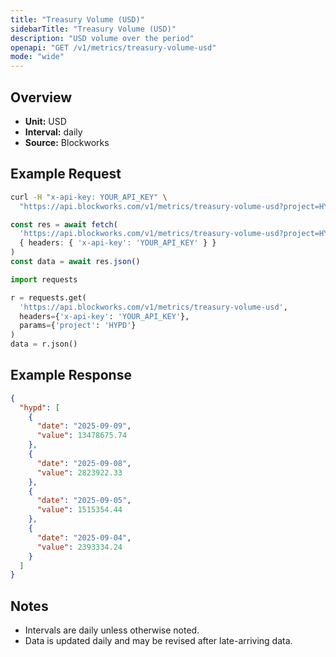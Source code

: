 ```yaml
---
title: "Treasury Volume (USD)"
sidebarTitle: "Treasury Volume (USD)"
description: "USD volume over the period"
openapi: "GET /v1/metrics/treasury-volume-usd"
mode: "wide"
---
```


## Overview

- **Unit:** USD
- **Interval:** daily
- **Source:** Blockworks

## Example Request

<CodeGroup>

```bash cURL
curl -H "x-api-key: YOUR_API_KEY" \
  "https://api.blockworks.com/v1/metrics/treasury-volume-usd?project=HYPD"
```

```typescript TypeScript
const res = await fetch(
  'https://api.blockworks.com/v1/metrics/treasury-volume-usd?project=HYPD',
  { headers: { 'x-api-key': 'YOUR_API_KEY' } }
)
const data = await res.json()
```

```python Python
import requests

r = requests.get(
  'https://api.blockworks.com/v1/metrics/treasury-volume-usd',
  headers={'x-api-key': 'YOUR_API_KEY'},
  params={'project': 'HYPD'}
)
data = r.json()
```

</CodeGroup>

## Example Response

```json
{
  "hypd": [
    {
      "date": "2025-09-09",
      "value": 13478675.74
    },
    {
      "date": "2025-09-08",
      "value": 2823922.33
    },
    {
      "date": "2025-09-05",
      "value": 1515354.44
    },
    {
      "date": "2025-09-04",
      "value": 2393334.24
    }
  ]
}
```

## Notes
- Intervals are daily unless otherwise noted.
- Data is updated daily and may be revised after late-arriving data.